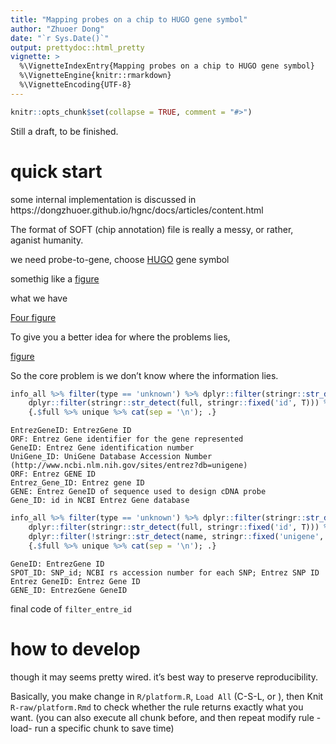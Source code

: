 ```yaml
---
title: "Mapping probes on a chip to HUGO gene symbol"
author: "Zhuoer Dong"
date: "`r Sys.Date()`"
output: prettydoc::html_pretty
vignette: >
  %\VignetteIndexEntry{Mapping probes on a chip to HUGO gene symbol}
  %\VignetteEngine{knitr::rmarkdown}
  %\VignetteEncoding{UTF-8}
---
```


```r
knitr::opts_chunk$set(collapse = TRUE, comment = "#>")
```

Still a draft, to be finished.

# quick start

some internal implementation is 
    discussed in https://dongzhuoer.github.io/hgnc/docs/articles/content.html

The format of SOFT (chip annotation) file is really a messy, or rather, aganist humanity.

we need probe-to-gene, choose [HUGO](https://www.genenames.org/) gene symbol

somethig like a [figure](standard format)

what we have

[Four figure](four messy figure)

To give you a better idea for where the problems lies, 

[figure](GDS)

So the core problem is we don't know where the information lies.


```r
info_all %>% filter(type == 'unknown') %>% dplyr::filter(stringr::str_detect(full, stringr::fixed('entrez', T))) %>%
    dplyr::filter(stringr::str_detect(full, stringr::fixed('id', T))) %>%
	{.$full %>% unique %>% cat(sep = '\n'); .}
```

```
EntrezGeneID: EntrezGene ID
ORF: Entrez Gene identifier for the gene represented
GeneID: Entrez Gene identification number
UniGene_ID: UniGene Database Accession Number (http://www.ncbi.nlm.nih.gov/sites/entrez?db=unigene)
ORF: Entrez GENE ID
Entrez_Gene_ID: Entrez gene ID
GENE: Entrez GeneID of sequence used to design cDNA probe
Gene_ID: id in NCBI Entrez Gene database
```

```r
info_all %>% filter(type == 'unknown') %>% dplyr::filter(stringr::str_detect(full, stringr::fixed('entrez', T))) %>%
    dplyr::filter(stringr::str_detect(full, stringr::fixed('id', T))) %>%
	dplyr::filter(!stringr::str_detect(name, stringr::fixed('unigene', T)))%>%
	{.$full %>% unique %>% cat(sep = '\n'); .}
```

```
GeneID: EntrezGene ID
SPOT_ID: SNP_id; NCBI rs accession number for each SNP; Entrez SNP ID
Entrez GeneID: Entrez Gene ID
GENE_ID: EntrezGene GeneID
```


final code of `filter_entre_id`







# how to develop

though it may seems pretty wired. it's best way to preserve reproducibility. 

Basically, you make change in `R/platform.R`,  `Load All` (C-S-L, or ), then Knit `R-raw/platform.Rmd` to check whether the rule returns exactly what you want. (you can also execute all chunk before, and then repeat modify rule - load- run a specific chunk to save time)


























